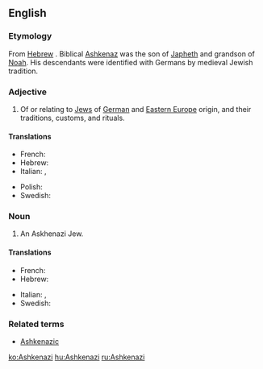 ==English==
{{wikipedia}}

===Etymology===
From [[Hebrew]] {{term|||tr=Ashkenaz|lang=he|sc=Hebr}}. Biblical [[w:Ashkenaz|Ashkenaz]] was the son of [[Japheth]] and grandson of [[Noah]]. His descendants were identified with Germans by medieval Jewish tradition.

===Adjective===
{{en-adj}}

# Of or relating to [[Jew]]s of [[German]] and [[Eastern Europe]] origin, and their traditions, customs, and rituals.

====Translations====
{{trans-top|of, or relating to Jews from Germany or Eastern Europe}}
* French: {{t+|fr|ashkénaze}}
* Hebrew: {{t+|he|אשכנזי}}
* Italian: {{t|it|ashkenazita}}, {{t|it|askenazita}}
{{trans-mid}}
* Polish: {{t+|pl|aszkenazyjski}}
* Swedish: {{t|sv|ashkenazisk}}
{{trans-bottom}}

===Noun===
{{en-noun|Ashkenazim}}

# An Askhenazi Jew.

====Translations====
{{trans-top|Jew from Germany or Eastern Europe}}
* French: {{t+|fr|ashkénaze}}
* Hebrew: {{t+|he|אשכנזי}}
{{trans-mid}}
* Italian: {{t|it|ashkenazita|m|f}}, {{t|it|askenazita|m|f}}
* Swedish: {{t|sv|ashkenazisk jude}}
{{trans-bottom}}

===Related terms===
* [[Ashkenazic]]

[[ko:Ashkenazi]]
[[hu:Ashkenazi]]
[[ru:Ashkenazi]]